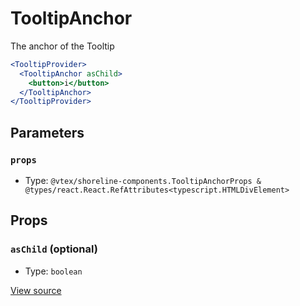 # TooltipAnchor

The anchor of the Tooltip

```jsx
<TooltipProvider>
  <TooltipAnchor asChild>
    <button>i</button>
  </TooltipAnchor>
</TooltipProvider>
```

## Parameters

### `props`

- Type: `@vtex/shoreline-components.TooltipAnchorProps & @types/react.React.RefAttributes<typescript.HTMLDivElement>`

## Props

### `asChild` (optional)

- Type: `boolean`

[View source](https://github.com/vtex/shoreline/blob/4b310ee4d/packages/components/src/tooltip/tooltip-anchor.tsx#L14)
